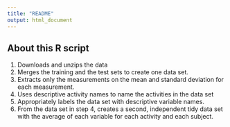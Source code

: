 ```yaml
---
title: "README"
output: html_document
---
```

## About this R script ##

1. Downloads and unzips the data
2. Merges the training and the test sets to create one data set.
3. Extracts only the measurements on the mean and standard deviation for each measurement.
4. Uses descriptive activity names to name the activities in the data set
5. Appropriately labels the data set with descriptive variable names.
6. From the data set in step 4, creates a second, independent tidy data set with the average of each variable for each activity and each subject.
